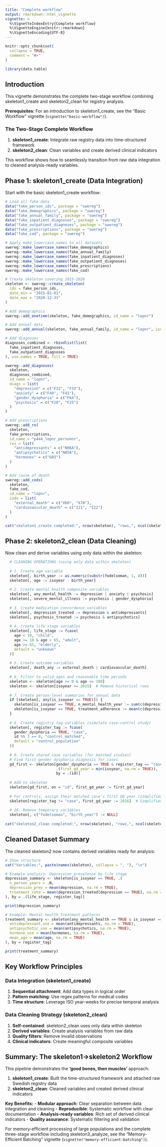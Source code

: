 ```yaml
---
title: "Complete workflow"
output: rmarkdown::html_vignette
vignette: >
  %\VignetteIndexEntry{Complete workflow}
  %\VignetteEngine{knitr::rmarkdown}
  %\VignetteEncoding{UTF-8}
---
```


```r
knitr::opts_chunk$set(
  collapse = TRUE,
  comment = "#>"
)
```

```r
library(data.table)
```

## Introduction

This vignette demonstrates the complete two-stage workflow combining skeleton1_create and skeleton2_clean for registry analysis. 

**Prerequisites**: For an introduction to skeleton1_create, see the "Basic Workflow" vignette (`vignette("basic-workflow")`).

### The Two-Stage Complete Workflow

1. **skeleton1_create**: Integrate raw registry data into time-structured framework
2. **skeleton2_clean**: Clean variables and create derived clinical indicators

This workflow shows how to seamlessly transition from raw data integration to cleaned analysis-ready variables.

## Phase 1: skeleton1_create (Data Integration)

Start with the basic skeleton1_create workflow:

```r
# Load all fake data
data("fake_person_ids", package = "swereg")
data("fake_demographics", package = "swereg")
data("fake_annual_family", package = "swereg") 
data("fake_inpatient_diagnoses", package = "swereg")
data("fake_outpatient_diagnoses", package = "swereg")
data("fake_prescriptions", package = "swereg")
data("fake_cod", package = "swereg")

# Apply make_lowercase_names to all datasets
swereg::make_lowercase_names(fake_demographics)
swereg::make_lowercase_names(fake_annual_family)
swereg::make_lowercase_names(fake_inpatient_diagnoses)
swereg::make_lowercase_names(fake_outpatient_diagnoses)
swereg::make_lowercase_names(fake_prescriptions)
swereg::make_lowercase_names(fake_cod)

# Create skeleton covering 2015-2020
skeleton <- swereg::create_skeleton(
  ids = fake_person_ids,
  date_min = "2015-01-01",
  date_max = "2020-12-31"
)

# Add demographics
swereg::add_onetime(skeleton, fake_demographics, id_name = "lopnr")

# Add annual data
swereg::add_annual(skeleton, fake_annual_family, id_name = "lopnr", isoyear = 2015)

# Add diagnoses
diagnoses_combined <- rbindlist(list(
  fake_inpatient_diagnoses,
  fake_outpatient_diagnoses
), use.names = TRUE, fill = TRUE)

swereg::add_diagnoses(
  skeleton,
  diagnoses_combined,
  id_name = "lopnr",
  diags = list(
    "depression" = c("F32", "F33"),
    "anxiety" = c("F40", "F41"),
    "gender_dysphoria" = c("F64"),
    "psychosis" = c("F20", "F25")
  )
)

# Add prescriptions
swereg::add_rx(
  skeleton,
  fake_prescriptions,
  id_name = "p444_lopnr_personnr",
  rxs = list(
    "antidepressants" = c("N06A"),
    "antipsychotics" = c("N05A"),
    "hormones" = c("G03")
  )
)

# Add cause of death
swereg::add_cods(
  skeleton,
  fake_cod,
  id_name = "lopnr",
  cods = list(
    "external_death" = c("X60", "X70"),
    "cardiovascular_death" = c("I21", "I22")
  )
)

cat("skeleton1_create completed:", nrow(skeleton), "rows,", ncol(skeleton), "columns\n")
```

## Phase 2: skeleton2_clean (Data Cleaning)

Now clean and derive variables using only data within the skeleton:

```r
  
  # CLEANING OPERATIONS (using only data within skeleton)
  
  # 1. Create age variable
  skeleton[, birth_year := as.numeric(substr(fodelseman, 1, 4))]
  skeleton[, age := isoyear - birth_year]
  
  # 2. Create mental health composite variables
  skeleton[, any_mental_health := depression | anxiety | psychosis]
  skeleton[, severe_mental_illness := psychosis | gender_dysphoria]
  
  # 3. Create medication concordance variables
  skeleton[, depression_treated := depression & antidepressants]
  skeleton[, psychosis_treated := psychosis & antipsychotics]
  
  # 4. Create life stage variables
  skeleton[, life_stage := fcase(
    age < 18, "child",
    age >= 18 & age < 65, "adult", 
    age >= 65, "elderly",
    default = "unknown"
  )]
  
  # 5. Create outcome variables
  skeleton[, death_any := external_death | cardiovascular_death]
  
  # 6. Filter to valid ages and reasonable time periods
  skeleton <- skeleton[age >= 0 & age <= 100]
  skeleton <- skeleton[isoyear >= 2015]  # Remove historical rows
  
  # 7. Create person-level summaries for annual data
  if (skeleton[, any(is_isoyear == TRUE)]) {
    skeleton[is_isoyear == TRUE, n_mental_health_year := sum(c(depression, anxiety, psychosis), na.rm = TRUE), by = .(id, isoyear)]
    skeleton[is_isoyear == TRUE, treatment_adherence := mean(c(depression_treated, psychosis_treated), na.rm = TRUE), by = .(id, isoyear)]
  }
  
  # 8. Create registry tag variables (simulate case-control study)
  skeleton[, register_tag := fcase(
    gender_dysphoria == TRUE, "case",
    id %% 3 == 0, "control_matched",
    default = "control_population"
  )]
  
  # 9. Create shared case variables (for matched studies)
  # Find first gender dysphoria diagnosis for cases
  gd_first <- skeleton[gender_dysphoria == TRUE & register_tag == "case", 
                       .(first_gd_year = min(isoyear, na.rm = TRUE)), 
                       by = .(id)]
  
  # Add to skeleton
  skeleton[gd_first, on = "id", first_gd_year := first_gd_year]
  
  # For controls, assign their matched case's first GD year (simplified)
  skeleton[register_tag != "case", first_gd_year := 2016]  # Simplified for demo
  
  # 10. Remove temporary variables
  skeleton[, c("fodelseman", "birth_year") := NULL]
  
cat("skeleton2_clean completed:", nrow(skeleton), "rows,", ncol(skeleton), "columns\n")
```

## Cleaned Dataset Summary

The cleaned skeleton2 now contains derived variables ready for analysis:

```r
# Show structure
cat("Variables:", paste(names(skeleton), collapse = ", "), "\n")

# Example analysis: Depression prevalence by life stage
depression_summary <- skeleton[is_isoyear == TRUE, .(
  n_person_years = .N,
  depression_prev = mean(depression, na.rm = TRUE),
  treatment_rate = mean(depression_treated[depression == TRUE], na.rm = TRUE)
), by = .(life_stage, register_tag)]

print(depression_summary)

# Example: Mental health treatment patterns
treatment_summary <- skeleton[any_mental_health == TRUE & is_isoyear == TRUE, .(
  antidepressant_use = mean(antidepressants, na.rm = TRUE),
  antipsychotic_use = mean(antipsychotics, na.rm = TRUE),
  hormone_use = mean(hormones, na.rm = TRUE),
  mean_age = mean(age, na.rm = TRUE)
), by = register_tag]

print(treatment_summary)
```

## Key Workflow Principles

### Data Integration (skeleton1_create)
1. **Sequential attachment**: Add data types in logical order
2. **Pattern matching**: Use regex patterns for medical codes
3. **Time structure**: Leverage ISO year-weeks for precise temporal analysis

### Data Cleaning Strategy (skeleton2_clean)
1. **Self-contained**: skeleton2_clean uses only data within skeleton
2. **Derived variables**: Create analysis variables from raw data
3. **Quality filters**: Remove invalid observations
4. **Clinical indicators**: Create meaningful composite variables

## Summary: The skeleton1→skeleton2 Workflow

This pipeline demonstrates the **'good bones, then muscles'** approach:

1. **skeleton1_create**: Built the time-structured framework and attached raw Swedish registry data
2. **skeleton2_clean**: Cleaned variables and created derived clinical indicators

**Key Benefits:**
- **Modular approach**: Clear separation between data integration and cleaning
- **Reproducible**: Systematic workflow with clear documentation
- **Analysis-ready variables**: Rich set of derived clinical indicators
- **Quality assurance**: Systematic filtering and validation

For memory-efficient processing of large populations and the complete three-stage workflow including skeleton3_analyze, see the "Memory-Efficient Batching" vignette (`vignette("memory-efficient-batching")`).
